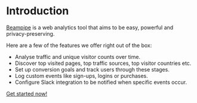 # Introduction

[Beampipe](https://beampipe.io) is a web analytics tool that aims to be easy, powerful and privacy-preserving.

Here are a few of the features we offer right out of the box:

- Analyse traffic and unique visitor counts over time.
- Discover top visited pages, top traffic sources, top visitor countries etc.
- Set up conversion goals and track users through these stages.
- Log custom events like sign-ups, logins or purchases.
- Configure Slack integration to be notified when specific events occur.


[Get started now!](/getting-started)
